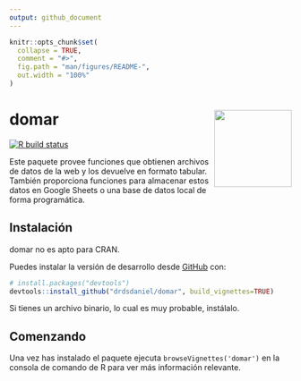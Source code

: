 ```yaml
---
output: github_document
---
```


<!-- README.md is generated from README.Rmd. Please edit that file -->

```r
knitr::opts_chunk$set(
  collapse = TRUE,
  comment = "#>",
  fig.path = "man/figures/README-",
  out.width = "100%"
)
```

# domar <img src='man/figures/logo.png' align="right" height="138" />

<!-- badges: start -->
[![R build status](https://github.com/drdsdaniel/domar/workflows/R-CMD-check/badge.svg)](https://github.com/drdsdaniel/domar/actions)
<!-- badges: end -->

Este paquete provee funciones que obtienen archivos de datos de la web y los devuelve en formato tabular. También proporciona funciones para almacenar estos datos en Google Sheets o una base de datos local de forma programática.

## Instalación

domar no es apto para CRAN.

Puedes instalar la versión de desarrollo desde [GitHub](https://github.com/) con:

``` r
# install.packages("devtools")
devtools::install_github("drdsdaniel/domar", build_vignettes=TRUE)
```

Si tienes un archivo binario, lo cual es muy probable, instálalo.

## Comenzando

Una vez has instalado el paquete ejecuta `browseVignettes('domar')` en la consola de comando de R para ver más información relevante.

<!-- Asegurate de tener una sola instancia corriendo al mismo tiempo en el cron. O aún mejor, que cada instancia sea la que crea un nuevo cron al salir -->
